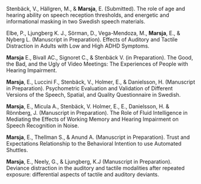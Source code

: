 Stenbäck, V., Hällgren,  M., & **Marsja**, E. (Submitted). The role of age and hearing ability on speech reception thresholds, and energetic and informational masking in two Swedish speech materials.

Elbe, P., Ljungberg K. J., Sörman, D., Vega-Mendoza, M., **Marsja**, E., & Nyberg L. (Manuscript in Preparation). Effects of Auditory and Tactile Distraction in Adults with Low and High ADHD Symptoms.

**Marsja** E., Bivall AC., Signoret C., & Stenbäck V. (in Preparation). The Good, the Bad, and the Ugly of Video Meetings: The Experiences of People with Hearing Impairment. 

**Marsja**, E., Luccini F., Stenbäck, V., Holmer, E., & Danielsson, H. (Manuscript in Preparation). Psychometric Evaluation and Validation of Different Versions of the Speech, Spatial, and Quality Questionnaire in Swedish.

**Marsja**, E., Micula A., Stenbäck, V. Holmer, E., E., Danielsson, H. & Rönnberg, J. (Manuscript in Preparation). The Role of Fluid Intelligence in Mediating the Effects of Working Memory and Hearing Impairment on Speech Recognition in Noise. 

**Marsja**, E., Thellman S., & Anund A. (Manuscript in Preparation). Trust and Expectations Relationship to the Behavioral Intention to use Automated Shuttles.

**Marsja**, E., Neely, G., & Ljungberg, K.J (Manuscript in Preparation). Deviance distraction in the auditory and tactile modalities after repeated exposure: differential aspects of tactile and auditory deviants.
